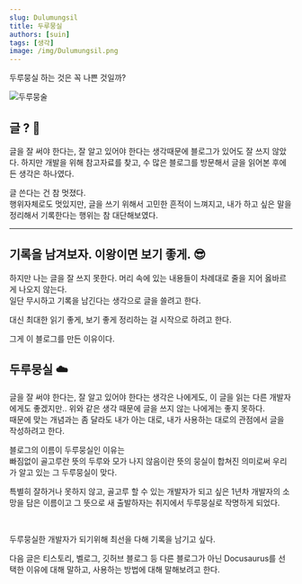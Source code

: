 ```yaml
---
slug: Dulumungsil
title: 두루뭉실
authors: [suin]
tags: [생각]
image: /img/Dulumungsil.png
---
```


두루뭉실 하는 것은 꼭 나쁜 것일까?

<!--truncate-->

![두루뭉술](/img/Dulumungsil.png)

## 글 ? 🤷

글을 잘 써야 한다는, 잘 알고 있어야 한다는 생각때문에 블로그가 있어도 잘 쓰지 않았다.
하지만 개발을 위해 참고자료를 찾고, 수 많은 블로그를 방문해서 글을 읽어본 후에 든 생각은 하나였다.

글 쓴다는 건 참 멋졌다.<br/>
행위자체로도 멋있지만, 글을 쓰기 위해서 고민한 흔적이 느껴지고, 내가 하고 싶은 말을 정리해서 기록한다는 행위는 참 대단해보였다.

---

## 기록을 남겨보자. 이왕이면 보기 좋게. 😎

하지만 나는 글을 잘 쓰지 못한다. 머리 속에 있는 내용들이 차례대로 줄을 지어 옳바르게 나오지 않는다.<br/>
일단 무시하고 기록을 남긴다는 생각으로 글을 쓸려고 한다.<br/>

대신 최대한 읽기 좋게, 보기 좋게 정리하는 걸 시작으로 하려고 한다.

그게 이 블로그를 만든 이유이다.

## 두루뭉실 ☁️

글을 잘 써야 한다는, 잘 알고 있어야 한다는 생각은 나에게도, 이 글을 읽는 다른 개발자에게도 좋겠지만..
위와 같은 생각 때문에 글을 쓰지 않는 나에게는 좋지 못하다.<br/>
때문에 맞는 개념과는 좀 달라도 내가 아는 대로, 내가 사용하는 대로의 관점에서 글을 작성하려고 한다.

블로그의 이름이 두루뭉실인 이유는<br/>
빠짐없이 골고루란 뜻의 두루와 모가 나지 않음이란 뜻의 뭉실이 합쳐진 의미로써 우리가 알고 있는 그 두루뭉실이 맞다.

특별히 잘하거나 못하지 않고, 골고루 할 수 있는 개발자가 되고 싶은 1년차 개발자의 소망을 담은 이름이고 그 뜻으로 새 출발하자는 취지에서 두루뭉실로 작명하게 되었다.

<br />

두루뭉실한 개발자가 되기위해 최선을 다해 기록을 남기고 싶다.

다음 글은 티스토리, 벨로그, 깃허브 블로그 등 다른 블로그가 아닌 Docusaurus를 선택한 이유에 대해 말하고, 사용하는 방법에 대해 말해보려고 한다.
